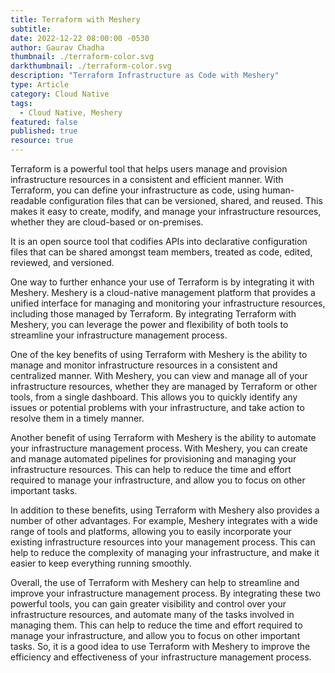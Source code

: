 ```yaml
---
title: Terraform with Meshery
subtitle:
date: 2022-12-22 08:00:00 -0530
author: Gaurav Chadha
thumbnail: ./terraform-color.svg
darkthumbnail: ./terraform-color.svg
description: "Terraform Infrastructure as Code with Meshery"
type: Article
category: Cloud Native
tags:
  - Cloud Native, Meshery
featured: false
published: true
resource: true
---
```






<ResourcesWrapper>
<p>
    Terraform is a powerful tool that helps users manage and provision infrastructure resources in a consistent and efficient manner. With Terraform, you can define your infrastructure as code, using human-readable configuration files that can be versioned, shared, and reused. This makes it easy to create, modify, and manage your infrastructure resources, whether they are cloud-based or on-premises.
</p>
<div class="intro">
  <p>
     It is an open source tool that codifies APIs into declarative configuration files that can be shared amongst team members, treated as code, edited, reviewed, and versioned.
  </p>
</div>

<p>
  One way to further enhance your use of Terraform is by integrating it with Meshery. Meshery is a cloud-native management platform that provides a unified interface for managing and monitoring your infrastructure resources, including those managed by Terraform. By integrating Terraform with Meshery, you can leverage the power and flexibility of both tools to streamline your infrastructure management process.
</p>

<p>
  One of the key benefits of using Terraform with Meshery is the ability to manage and monitor infrastructure resources in a consistent and centralized manner. With Meshery, you can view and manage all of your infrastructure resources, whether they are managed by Terraform or other tools, from a single dashboard. This allows you to quickly identify any issues or potential problems with your infrastructure, and take action to resolve them in a timely manner.
</p>

<p>
  Another benefit of using Terraform with Meshery is the ability to automate your infrastructure management process. With Meshery, you can create and manage automated pipelines for provisioning and managing your infrastructure resources. This can help to reduce the time and effort required to manage your infrastructure, and allow you to focus on other important tasks.
</p>

<p>
  In addition to these benefits, using Terraform with Meshery also provides a number of other advantages. For example, Meshery integrates with a wide range of tools and platforms, allowing you to easily incorporate your existing infrastructure resources into your management process. This can help to reduce the complexity of managing your infrastructure, and make it easier to keep everything running smoothly.
</p>

<p>
  Overall, the use of Terraform with Meshery can help to streamline and improve your infrastructure management process. By integrating these two powerful tools, you can gain greater visibility and control over your infrastructure resources, and automate many of the tasks involved in managing them. This can help to reduce the time and effort required to manage your infrastructure, and allow you to focus on other important tasks. So, it is a good idea to use Terraform with Meshery to improve the efficiency and effectiveness of your infrastructure management process.
</p>

</ResourcesWrapper>
